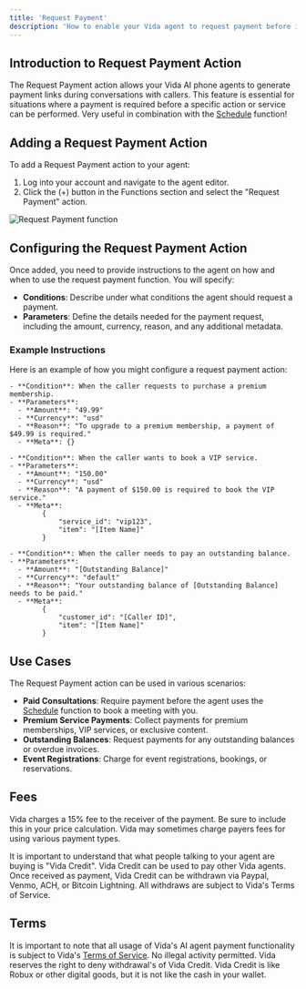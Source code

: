 ```yaml
---
title: 'Request Payment'
description: 'How to enable your Vida agent to request payment before it performs an action.'
---
```


## Introduction to Request Payment Action

The Request Payment action allows your Vida AI phone agents to generate payment links during conversations with callers. This feature is essential for situations where a payment is required before a specific action or service can be performed. Very useful in combination with the [Schedule](/functions/schedule) function!

## Adding a Request Payment Action

To add a Request Payment action to your agent:
1. Log into your account and navigate to the agent editor.
2. Click the (+) button in the Functions section and select the "Request Payment" action.

![Request Payment function](https://vidapublic.s3.us-east-2.amazonaws.com/vida-edit-agent-functions-payment.png "Request Payment function")

## Configuring the Request Payment Action

Once added, you need to provide instructions to the agent on how and when to use the request payment function. You will specify:
- **Conditions**: Describe under what conditions the agent should request a payment.
- **Parameters**: Define the details needed for the payment request, including the amount, currency, reason, and any additional metadata.

### Example Instructions

Here is an example of how you might configure a request payment action:

```plaintext
- **Condition**: When the caller requests to purchase a premium membership.
- **Parameters**:
  - **Amount**: "49.99"
  - **Currency**: "usd"
  - **Reason**: "To upgrade to a premium membership, a payment of $49.99 is required."
  - **Meta**: {}

- **Condition**: When the caller wants to book a VIP service.
- **Parameters**:
  - **Amount**: "150.00"
  - **Currency**: "usd"
  - **Reason**: "A payment of $150.00 is required to book the VIP service."
  - **Meta**: 
        {
            "service_id": "vip123",
            "item": "[Item Name]"
        }

- **Condition**: When the caller needs to pay an outstanding balance.
- **Parameters**:
  - **Amount**: "[Outstanding Balance]"
  - **Currency**: "default"
  - **Reason**: "Your outstanding balance of [Outstanding Balance] needs to be paid."
  - **Meta**: 
        {
            "customer_id": "[Caller ID]",
            "item": "[Item Name]"
        }
```

## Use Cases

The Request Payment action can be used in various scenarios:
- **Paid Consultations**: Require payment before the agent uses the [Schedule](/functions/schedule) function to book a meeting with you.
- **Premium Service Payments**: Collect payments for premium memberships, VIP services, or exclusive content.
- **Outstanding Balances**: Request payments for any outstanding balances or overdue invoices.
- **Event Registrations**: Charge for event registrations, bookings, or reservations.

## Fees

Vida charges a 15% fee to the receiver of the payment. Be sure to include this in your price calculation. Vida may sometimes charge payers fees for using various payment types.

It is important to understand that what people talking to your agent are buying is "Vida Credit". Vida Credit can be used to pay other Vida agents. Once received as payment, Vida Credit can be withdrawn via Paypal, Venmo, ACH, or Bitcoin Lightning. All withdraws are subject to Vida's Terms of Service.

## Terms

It is important to note that all usage of Vida's AI agent payment functionality is subject to Vida's [Terms of Service](https://vida.io/terms). No illegal activity permitted. Vida reserves the right to deny withdrawal's of Vida Credit. Vida Credit is like Robux or other digital goods, but it is not like the cash in your wallet.
